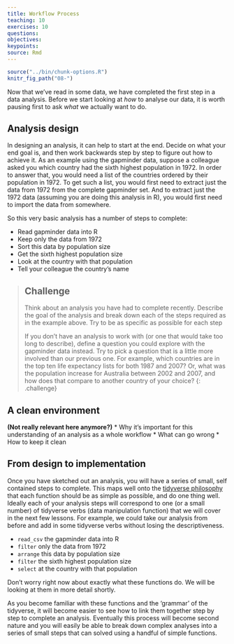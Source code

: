 ```yaml
---
title: Workflow Process
teaching: 10
exercises: 10
questions:
objectives:
keypoints:
source: Rmd
---
```


```r
source("../bin/chunk-options.R")
knitr_fig_path("08-")
```

Now that we've read in some data, we have completed the first step in a data analysis. Before we 
start looking at *how* to analyse our data, it is worth pausing first to ask *what* we actually 
want to do. 

## Analysis design

In designing an analysis, it can help to start at the end. Decide on what your end goal is, and then
work backwards step by step to figure out how to achieve it. As an example using the gapminder data,
suppose a colleague asked you which country had the sixth highest population in 1972. In order to 
answer that, you would need a list of the countries ordered by their population in 1972. To get such
a list, you would first need to extract just the data from 1972 from the complete gapminder set. And 
to extract just the 1972 data (assuming you are doing this analysis in R), you would first need to
import the data from somewhere.

So this very basic analysis has a number of steps to complete:

  * Read gapminder data into R
  * Keep only the data from 1972
  * Sort this data by population size
  * Get the sixth highest population size
  * Look at the country with that population
  * Tell your colleague the country's name
  
> ## Challenge
>
> Think about an analysis you have had to complete recently. Describe the goal of the analysis and
> break down each of the steps required as in the example above. Try to be as specific as possible
> for each step 
>  
> If you don't have an analysis to work with (or one that would take too long to describe), define a
> question you could explore with the gapminder data instead. Try to pick a question that is a little
> more involved than our previous one. For example, which countries are in the top ten life expectancy
> lists for both 1987 and 2007? Or, what was the population increase for Australia between 2002 and
> 2007, and how does that compare to another country of your choice?
{: .challenge}  
    
  
## A clean environment
**(Not really relevant here anymore?)**
  * Why it's important for this understanding of an analysis as a whole workflow
  * What can go wrong
  * How to keep it clean
  
## From design to implementation
  
Once you have sketched out an analysis, you will have a series of small, self contained steps to 
complete. This maps well onto the [tidyverse philosophy](https://tidyverse.tidyverse.org/articles/manifesto.html)
that each function should be as simple as possible, and do one thing well. Ideally each of your 
analysis steps will correspond to one (or a small number) of tidyverse verbs (data manipulation function) 
that we will cover in the next few lessons. For example, we could take our analysis from before and 
add in some tidyverse verbs without losing the descriptiveness.

  * `read_csv` the gapminder data into R
  * `filter` only the data from 1972 
  * `arrange` this data by population size
  * `filter` the sixth highest population size
  * `select` at the country with that population
  
Don't worry right now about exactly what these functions do. We will be looking at them in more 
detail shortly.

As you become familiar with these functions and the 'grammar' of the tidyverse, it will become easier
to see how to link them together step by step to complete an analysis. Eventually this process will
become second nature and you will easily be able to break down complex analyses into a series of 
small steps that can solved using a handful of simple functions.